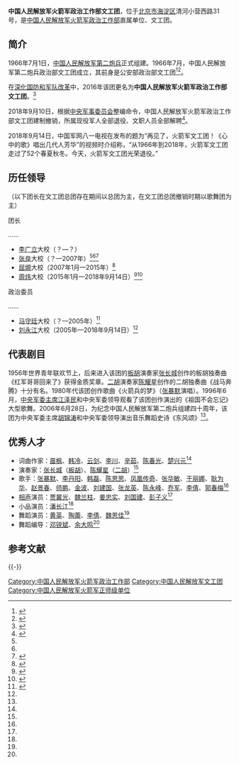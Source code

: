 {{Infobox PRCG
|color = #1E3124
|机构名称=中国人民解放军火箭军政治工作部文工团
|上级机构=[[中国人民解放军火箭军政治工作部|中国人民解放军火箭军政治工作部]]
|机构类型=中国人民解放军火箭军政治工作部直属单位
|军事级别=正师级
|标志1=China Emblem PLA.svg
|职位1=团长
|人员1=[[周炜|周炜]]
|衔级1=大校
|职位2=政治委员
|人员2=
|衔级2=大校
|职位3=
|人员3=
|职位4=
|人员4=
|地址1=[[北京市|北京市]][[海淀区|海淀区]]清河小营西路31号
|成立时间=1966年
|撤销时间=2018年9月10日
|a=
|b=
|c=
|d=
|E=
|e=
}}

'''中国人民解放军火箭军政治工作部文工团'''，位于[[北京市|北京市]][[海淀区|海淀区]]清河小营西路31号，是[[中国人民解放军火箭军政治工作部|中国人民解放军火箭军政治工作部]]直属单位、文工团。

==简介==
1966年7月1日，[[中国人民解放军第二炮兵|中国人民解放军第二炮兵]]正式组建。1966年7月，中国人民解放军第二炮兵政治部文工团成立，其前身是公安部政治部文工团<ref name=zggbw>{{Cite web |url = http://www.cnr.cn/zgzb/zgdwt40/zy/201306/t20130630_512935099.shtml |title = 二炮文工团足迹遍布祖国各地 为官兵送上欢声笑语 |author =  |date = 2013-06-30 |publisher = 中国广播网 |language =  |accessdate =  |quote =  |archive-date = 2019-01-23 |archive-url = https://web.archive.org/web/20190123235301/http://www.cnr.cn/zgzb/zgdwt40/zy/201306/t20130630_512935099.shtml |dead-url = no }}</ref><ref name=nfw>{{Cite web |url = http://www.southcn.com/ent/zhuanti3/dongfengsong/ep/200609220383.htm |title = 中国人民解放军第二炮兵政治部文工团简介 |author =  |date = 2006-09-22 |publisher = 南方网 |language =  |accessdate =  |quote =  |archive-date = 2010-01-02 |archive-url = https://web.archive.org/web/20100102063012/http://www.southcn.com/ent/zhuanti3/dongfengsong/ep/200609220383.htm |dead-url = no }}</ref>。

在[[深化国防和军队改革|深化国防和军队改革]]中，2016年该团更名为'''中国人民解放军火箭军政治工作部文工团'''。<ref>{{Cite web |url = http://news.qq.com/a/20160531/018260.htm |title = 官方披露：陆军政治工作部文工团现已成立 |author =  |date = 2016-05-31 |publisher = 腾讯 |language =  |accessdate =  |quote =  |archive-date = 2019-05-14 |archive-url = https://web.archive.org/web/20190514225721/https://news.qq.com/a/20160531/018260.htm |dead-url = no }}</ref>

2018年9月10日，根据[[中央军事委员会|中央军事委员会]]整编命令，中国人民解放军火箭军政治工作部文工团建制撤销，所属现役军人全部退役、文职人员全部解聘<ref name="报道0313A">{{cite web |author1=作者 |title=一线丨编制体制调整落地 继空政后海政文工团也宣告撤销 |url=https://ent.qq.com/a/20180911/078732.htm |website=腾讯网新闻 |accessdate=2020-03-13 |location=深圳 |language=zh-cn |archive-date=2020-11-04 |archive-url=https://web.archive.org/web/20201104043841/https://ent.qq.com/a/20180911/078732.htm |dead-url=no }}</ref>。

2018年9月14日，中国军网八一电视在发布的题为“再见了，火箭军文工团！《心中的歌》唱出几代人芳华”的视频时介绍称，“从1966年到2018年，火箭军文工团走过了52个春夏秋冬。今天，火箭军文工团光荣退役。” 

==历任领导==
（以下团长在文工团总团存在期间以总团为主，在文工团总团撤销时期以歌舞团为主）

{{col-begin}}
{{col-2}}
;团长

……
*[[李广立|李广立]]大校（？—？）
*[[张良_(二炮文工团)|张良]]大校（？—2007年）<ref name=nfw/><ref name=sihong/><ref>{{Cite web|url =http://ent.news.cn/2012-12/29/c_124166390.htm|title =电视工作委员会副秘书长张良接受新华网专访|author =|date =2012-12-29|publisher =新华网|language =|accessdate =|quote =|deadurl =yes|archiveurl =https://web.archive.org/web/20170119045916/http://ent.news.cn/2012-12/29/c_124166390.htm|archivedate =2017-01-19}}</ref>
*[[屈塬|屈塬]]大校（2007年1月—2015年）<ref>{{Cite web |url = http://bjcb.morningpost.com.cn/html/2012-12/21/content_201171.htm |title = 陈阳“问情”谢恩师 |author =  |date = 2012-12-21 |publisher = 北京晨报 |language =  |accessdate =  |quote =  |archive-url = https://web.archive.org/web/20170119050421/http://bjcb.morningpost.com.cn/html/2012-12/21/content_201171.htm |archive-date = 2017-01-19 |dead-url = yes }}</ref>
*[[周炜_(相声演员)|周炜]]大校（2015年1月—2018年9月14日）<ref>{{Cite web|url =http://epaper.ynet.com/html/2016-12/31/content_234142.htm?div=0|title =《火箭军交响曲》在京上演|author =|date =2016-12-31|publisher =北京青年报|language =|accessdate =|quote =|archive-date =2017-01-18|archive-url =https://web.archive.org/web/20170118223400/http://epaper.ynet.com/html/2016-12/31/content_234142.htm?div=0|dead-url =yes}}</ref><ref>{{Cite web |url = http://www.qlwb.com.cn/2015/0113/294832.shtml |title = 二炮文工团团长周炜：老师姜昆唐杰忠周炜相声小品一览 |author =  |date = 2015-01-13 |publisher = 齐鲁晚报 |language =  |accessdate =  |quote =  |archive-date = 2019-05-10 |archive-url = https://web.archive.org/web/20190510221559/http://www.qlwb.com.cn/2015/0113/294832.shtml |dead-url = no }}</ref>


{{col-2}}
;政治委员

……
*[[马守廷|马守廷]]大校（？—2005年）<ref name=sihong>{{Cite web  |url =http://news.sina.com.cn/o/2005-09-29/15157068849s.shtml  |title =泗洪螃蟹节昨大戏连台  |author =  |date =2005-09-29  |publisher =新浪  |language =  |accessdate =  |quote =  |archive-date =2019-05-11  |archive-url =https://web.archive.org/web/20190511180215/http://news.sina.com.cn/o/2005-09-29/15157068849s.shtml  |dead-url =no  }}</ref>
*[[刘永江|刘永江]]大校（2005年—2018年9月14日）<ref name=nfw/>
{{col-end}}

== 代表剧目 ==
1956年世界青年联欢节上，后来进入该团的[[板胡|板胡]]演奏家[[张长城|张长城]]创作的板胡独奏曲《红军哥哥回来了》获得金质奖章。[[二胡|二胡]]演奏家[[陈耀星|陈耀星]]创作的二胡独奏曲《战马奔腾》十分有名。1980年代该团创作歌曲《火箭兵的梦》（[[张暴默|张暴默]]演唱）。1996年6月，[[中央军委主席|中央军委主席]][[江泽民|江泽民]]和中央军委领导观看了该团创作演出的《祖国不会忘记》大型歌舞。2006年6月28日，为纪念中国人民解放军第二炮兵组建四十周年，该团为中央军委主席[[胡锦涛|胡锦涛]]和中央军委领导演出音乐舞蹈史诗《东风颂》<ref name=nfw/>。

== 优秀人才 ==
*词曲作家：[[晨枫|晨枫]]、[[韩冷|韩冷]]、[[云剑|云剑]]、[[李川|李川]]、[[辛茹|辛茹]]、[[陈春光|陈春光]]、[[楚兴元|楚兴元]]<ref name=nfw/>
*演奏家：[[张长城|张长城]]（[[板胡|板胡]]）、[[陈耀星|陈耀星]]（[[二胡|二胡]]）<ref name=nfw/>
*歌手：[[张暴默|张暴默]]、[[李丹阳_(歌唱家)|李丹阳]]、[[韩磊|韩磊]]、[[陈思思|陈思思]]、[[凤凰传奇|凤凰传奇]]、[[张华敏|张华敏]]、[[于丽娜|于丽娜]]、[[耿为华|耿为华]]、[[赵景春|赵景春]]、[[师鹏|师鹏]]、[[金波|金波]]、[[刘建国|刘建国]]、[[张龙英|张龙英]]、[[陈永峰|陈永峰]]、[[乔军|乔军]]、[[李倩|李倩]]、[[郭春梅|郭春梅]]<ref name=nfw/>
*[[相声|相声]]演员：[[贾冀光|贾冀光]]、[[魏兰柱|魏兰柱]]、[[姜忠实|姜忠实]]、[[刘国建|刘国建]]、[[彭子义|彭子义]]<ref name=nfw/>
*小品演员：[[潘长江|潘长江]]<ref name=nfw/>
*舞蹈演员：[[黄英|黄英]]、[[陶蕾|陶蕾]]、[[李倩|李倩]]、[[魏思佳|魏思佳]]<ref name=nfw/>
*舞蹈编导：[[邓锐斌|邓锐斌]]、[[余大鸣|余大鸣]]<ref name=nfw/>

== 参考文献 ==
{{Reflist}}

{{-}}
{{中国人民解放军火箭军}}
{{中国人民解放军文工团}}

[[Category:中国人民解放军火箭军政治工作部|Category:中国人民解放军火箭军政治工作部]]
[[Category:中国人民解放军文工团|Category:中国人民解放军文工团]]
[[Category:中国人民解放军火箭军正师级单位|Category:中国人民解放军火箭军正师级单位]]
